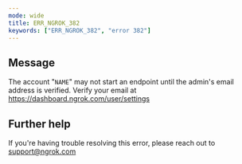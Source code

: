 ```yaml
---
mode: wide
title: ERR_NGROK_382
keywords: ["ERR_NGROK_382", "error 382"]
---
```


## Message

The account "`NAME`" may not start an endpoint until the admin's email address is verified. Verify your email at https://dashboard.ngrok.com/user/settings

## Further help

If you're having trouble resolving this error, please reach out to [support@ngrok.com](mailto:support@ngrok.com?subject=Help%20with%20ERR_NGROK_382)
